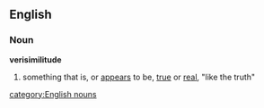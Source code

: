 ==English==
===Noun===
'''verisimilitude'''

# something that is, or [[appears]] to be, [[true]] or [[real]], "like the truth"
{{seeCites}}

[[category:English nouns]]